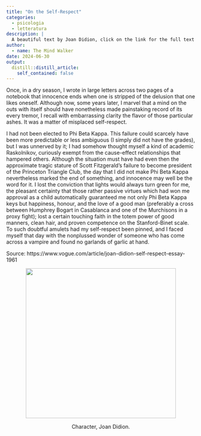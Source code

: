 ```yaml
---
title: "On the Self-Respect"
categories:
  - psicologia
  - letteratura
description: |
  A beautiful text by Joan Didion, click on the link for the full text https://yale.learningu.org/download/85e1ca3695ab0e000f2c8bf10be1a59d/S574_didion_respect.pdf.
author:
  - name: The Mind Walker
date: 2024-06-30
output:
  distill::distill_article:
    self_contained: false
---
```


Once, in a dry season, I wrote in large letters across two pages of a notebook that innocence ends when one is stripped of the delusion that one likes oneself. Although now, some years later, I marvel that a mind on the outs with itself should have nonetheless made painstaking record of its every tremor, I recall with embarrassing clarity the flavor of those particular ashes. It was a matter of misplaced self-respect.

I had not been elected to Phi Beta Kappa. This failure could scarcely have been more predictable or less ambiguous (I simply did not have the grades), but I was unnerved by it; I had somehow thought myself a kind of academic Raskolnikov, curiously exempt from the cause-effect relationships that hampered others. Although the situation must have had even then the approximate tragic stature of Scott Fitzgerald's failure to become president of the Princeton Triangle Club, the day that I did not make Phi Beta Kappa nevertheless marked the end of something, and innocence may well be the word for it. I lost the conviction that lights would always turn green for me, the pleasant certainty that those rather passive virtues which had won me approval as a child automatically guaranteed me not only Phi Beta Kappa keys but happiness, honour, and the love of a good man (preferably a cross between Humphrey Bogart in Casablanca and one of the Murchisons in a proxy fight); lost a certain touching faith in the totem power of good manners, clean hair, and proven competence on the Stanford-Binet scale. To such doubtful amulets had my self-respect been pinned, and I faced myself that day with the nonplussed wonder of someone who has come across a vampire and found no garlands of garlic at hand.

Source: https://www.vogue.com/article/joan-didion-self-respect-essay-1961

<div style="text-align: center">

<img src="images/self.jpg" width="400px" min-width="300px" max-width="300px" />
<p style="text-align:center;"> Character, Joan Didion.</p>
</div>

<div style="text-align: center">


